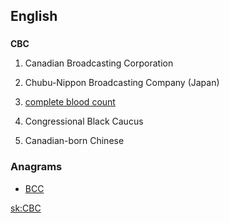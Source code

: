 ==English==

==={{initialism}}===
'''CBC'''

# {{Canada}} Canadian Broadcasting Corporation
# Chubu-Nippon Broadcasting Company (Japan)
# {{medicine}} [[complete blood count]]
# {{US}} Congressional Black Caucus
# {{slang}} Canadian-born Chinese

===Anagrams===
* {{alphagram|[[bcc#English|bcc]]}} [[BCC#English|BCC]]


[[sk:CBC]]
